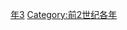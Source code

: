 {{Catnav|頁面分類|历史|歷史時代|年|前2世纪各年}}

{{catmore}}

[[Category:前120年代|年3]]
[[Category:前2世纪各年|Category:前2世纪各年]]
